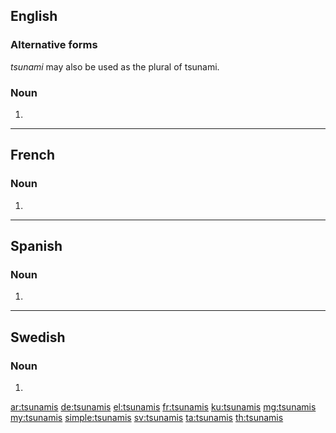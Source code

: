 ==English==

===Alternative forms===
''tsunami'' may also be used as the plural of tsunami.

===Noun===
{{head|en|noun plural form}}

# {{plural of|tsunami|lang=en}}

----

==French==

===Noun===
{{head|fr|noun plural form|g=?}}

# {{plural of|tsunami|lang=fr}}

----

==Spanish==

===Noun===
{{head|es|noun form}}

# {{plural of|tsunami|lang=es}}

----

==Swedish==

===Noun===
{{head|sv|noun form}}

# {{sv-noun-form-indef-gen|tsunami}}

[[ar:tsunamis]]
[[de:tsunamis]]
[[el:tsunamis]]
[[fr:tsunamis]]
[[ku:tsunamis]]
[[mg:tsunamis]]
[[my:tsunamis]]
[[simple:tsunamis]]
[[sv:tsunamis]]
[[ta:tsunamis]]
[[th:tsunamis]]